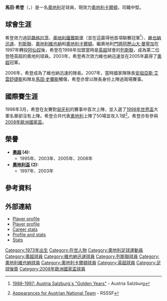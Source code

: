 {{noteTA
|T=zh-hans:马丁·海德;zh-hk:馬田·希登;zh-tw:馬田·希登;
|G1=足球
|1=zh-hans:马丁·海德;zh-hk:馬田·希登;zh-tw:馬田·希登;
|2=zh-hans:海德;zh-hk:希登;zh-tw:希登;
|3=zh-hans:亚历山大·曼宁格;zh-hk:阿歷山大·曼寧加;zh-tw:亞歷山大·曼寧格;
|4=zh-hans:利兹联;zh-hant:利茲聯;zh-hk:列斯聯;zh-tw:里茲聯;zh-mo:列斯聯;
|5=zh-hans:阿森纳;zh-hk:阿仙奴;zh-tw:兵工廠;
|6=zh-hans:安德雷亚斯·伊万席茨;zh-hk:安祖亞斯·艾雲舒捷斯;zh-tw:安德雷亞斯·伊萬席茨;
}}
{{Infobox Football biography            
| playername = Martin Hiden
| image = [[image:MartinHiden.JPG|200px]]
| fullname = Martin Hiden
| height = {{Height|m=1.84}}
| dateofbirth = {{birth date and age|1973|3|11|df=y}}
| cityofbirth = [[達恩斯|達恩斯]]
| countryofbirth = [[奧地利|奧地利]] 
| currentclub = [[奧地利卡爾頓足球會|奧地利卡爾頓]]
| clubnumber = 4
| position = [[足球後衛|後衛]] 
| youthyears = 
| youthclubs = 聖士提反ob達恩斯（St Stefan ob Stainz）
| years = 1992-1994<br/>1994-1996<br/>1996-1997<br/>1997<br/>1998-2000<br/>2000-2003<br/>2003-2007<br/>2008<br/>2008-2009<br/>2009-
| clubs = [[狂飆格拉茨|狂飆格拉茨]]<br/>[[奧地利薩爾斯堡|奧地利薩爾斯堡]]<br/>[[狂飆格拉茨|狂飆格拉茨]]<br/>[[維也納迅速足球會|維也納迅速]]<br/>[[列斯聯足球會|列斯聯]]<br/>[[奧地利維也納足球會|奧地利維也納]]<br/>[[維也納迅速足球會|維也納迅速]]<br/>[[奧地利卡爾頓足球會|奧地利卡爾頓]]<br/>[[維也納迅速足球會|維也納迅速]]<br/>[[奧地利卡爾頓足球會|奧地利卡爾頓]]
| caps(goals) = 53 (5)<br/>59 (2)<br/>28 (3)<br/>20 (0)<br/>26 (0)<br/>82 (2)<br/>117 (4)<br/>10 (0)<br/>4 (0)
| nationalyears = 1998-
| nationalteam = [[奧地利國家足球隊|奧地利]]
| nationalcaps(goals) = 50 (1)
| manageryears = 
| managerclubs = 
| pcupdate = 12 July 2008
| ntupdate = 21 August 2008
}}

'''馬田·希登'''（'''{{lang-de|Martin Hiden}}'''，{{bd|1973年|3月11日|catIdx=Hiden, Martin}}）是一名[[奧地利|奧地利]]足球員，現效力[[奧地利卡爾頓足球會|奧地利卡爾頓]]，司職中堅。

==球會生涯==
希登效力過[[狂飆格拉茨|狂飆格拉茨]]、[[奧地利薩爾斯堡|奧地利薩爾斯堡]]（並在這贏得他首項聯賽冠軍<ref>{{en}}[http://www.austria-salzburg.at/Golden-Years.57.1.html 1988-1997: Austria Salzburg´s "Golden Years"] {{webarchive|url=https://web.archive.org/web/20090505154317/http://www.austria-salzburg.at/Golden-Years.57.1.html |date=2009-05-05 }} - Austria Salzburg</ref>）、[[維也納迅速足球會|維也納迅速]]、[[列斯聯足球會|列斯聯]]、[[奧地利維也納足球會|奧地利維也納]]和[[奧地利卡爾頓足球會|奧地利卡爾頓]]。繼奧地利[[門將|門將]][[阿歷山大·曼寧加|阿歷山大·曼寧加]]在1997年轉投[[阿仙奴足球會|阿仙奴]]後，希登在1998年加盟當時是[[英格蘭足球超級聯賽|英超]]球會的[[列斯聯足球會|列斯聯]]，成為第二位登陸英超的奧地利球員。2003年，希登再次效力維也納迅速並在2005年贏得了[[奧地利足球超級聯賽|奧超]]冠軍。

2006年，希登成為了維也納迅速的隊長。2007年，當時國家隊隊長[[安祖亞斯·艾雲舒捷斯|安祖亞斯·艾雲舒捷斯]]和隊友[[馬田·史蘭斯|馬田·史蘭斯]]觸傷，希登亦曾以隊長身份上陣過兩場賽事。

==國際賽生涯==
1998年3月，希登在友賽對[[匈牙利國家足球隊|匈牙利]]的賽事中首次上陣，並入選了[[1998年世界盃|1998年世界盃]]大軍名單卻沒有上陣。希登合共代表[[奧地利國家足球隊|奧地利]]上陣了50場並攻入1球<ref>{{en}}[http://www.rsssf.com/miscellaneous/oost-recintlp.html Appearances for Austrian National Team] {{Wayback|url=http://www.rsssf.com/miscellaneous/oost-recintlp.html |date=20081207013055 }} - RSSSF</ref>。希登亦有參與[[2008年歐洲國家盃|2008年歐洲國家盃]]。

==榮譽==
*'''[[奧地利足球超級聯賽|奧超]] (4):'''
** 1995年、2003年、2005年、2008年
*'''[[奧地利盃|奧地利盃]] (2):'''
** 1997年、2003年

==參考資料==
{{reflist}}

==外部連結==
* [https://web.archive.org/web/20080916215826/http://www.skrapid.at/14185.html Player profile]
* [https://web.archive.org/web/20080927030659/http://www.euro2008.uefa.com/tournament/players/player%3D14881/index.html Player profile]
* [http://www.national-football-teams.com/v2/player.php?id=494 Career stats] {{Wayback|url=http://www.national-football-teams.com/v2/player.php?id=494 |date=20120921014430 }}
* [http://www.austria-archiv.at/spieler.php?Spieler_ID=20 Profile and stats] {{Wayback|url=http://www.austria-archiv.at/spieler.php?Spieler_ID=20 |date=20080531014807 }}
* [http://www.rapidarchiv.at/ Stats] {{Wayback|url=http://www.rapidarchiv.at/ |date=20180928140155 }}

{{2008年歐洲足球錦標賽奧地利參賽名單}}

{{DEFAULTSORT:Hiden, Martin}}
[[Category:1973年出生|Category:1973年出生]]
[[Category:在世人物|Category:在世人物]]
[[Category:奧地利足球運動員|Category:奧地利足球運動員]]
[[Category:奧超球員|Category:奧超球員]]
[[Category:維也納迅速球員|Category:維也納迅速球員]]
[[Category:列斯聯球員|Category:列斯聯球員]]
[[Category:奧地利維也納球員|Category:奧地利維也納球員]]
[[Category:奧地利卡爾頓球員|Category:奧地利卡爾頓球員]]
[[Category:英超球員|Category:英超球員]]
[[Category:足球後衛|Category:足球後衛]]
[[Category:2008年歐洲國家盃球員|Category:2008年歐洲國家盃球員]]